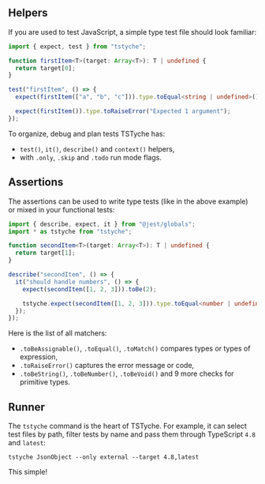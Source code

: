 
<Essentials />

## Helpers

If you are used to test JavaScript, a simple type test file should look familiar:

```ts
import { expect, test } from "tstyche";

function firstItem<T>(target: Array<T>): T | undefined {
  return target[0];
}

test("firstItem", () => {
  expect(firstItem(["a", "b", "c"])).type.toEqual<string | undefined>();

  expect(firstItem()).type.toRaiseError("Expected 1 argument");
});
```

To organize, debug and plan tests TSTyche has:

- `test()`, `it()`, `describe()` and `context()` helpers,
- with `.only`, `.skip` and `.todo` run mode flags.

## Assertions

The assertions can be used to write type tests (like in the above example) or mixed in your functional tests:

```ts
import { describe, expect, it } from "@jest/globals";
import * as tstyche from "tstyche";

function secondItem<T>(target: Array<T>): T | undefined {
  return target[1];
}

describe("secondItem", () => {
  it("should handle numbers", () => {
    expect(secondItem([1, 2, 3])).toBe(2);

    tstyche.expect(secondItem([1, 2, 3])).type.toEqual<number | undefined>();
  });
});
```

Here is the list of all matchers:

- `.toBeAssignable()`, `.toEqual()`, `.toMatch()` compares types or types of expression,
- `.toRaiseError()` captures the error message or code,
- `.toBeString()`, `.toBeNumber()`, `.toBeVoid()` and 9 more checks for primitive types.

## Runner

The `tstyche` command is the heart of TSTyche. For example, it can select test files by path, filter tests by name and pass them through TypeScript `4.8` and `latest`:

```shell
tstyche JsonObject --only external --target 4.8,latest
```

This simple!
